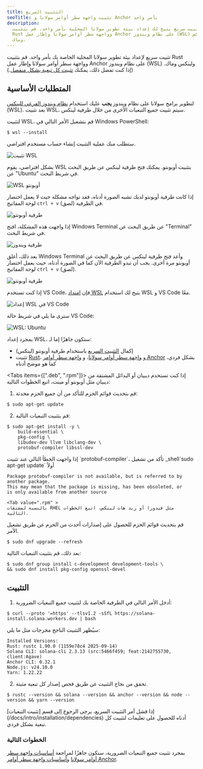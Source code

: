 ```yaml
---
title: التثبيت السريع
seoTitle: تثبيت واجهة سطر أوامر سولانا و Anchor بأمر واحد
description:
  دليل تثبيت سريع يتيح لك إعداد بيئة تطوير سولانا المحلية بأمر واحد. قم بتثبيت
  Rust وواجهة سطر أوامر سولانا وإطار عمل Anchor على نظام ويندوز (WSL) ولينكس
  وماك.
---
```


تثبيت سريع لإعداد بيئة تطوير سولانا المحلية الخاصة بك بأمر واحد. قم بتثبيت Rust
وواجهة سطر أوامر سولانا وإطار عمل Anchor على نظام ويندوز (WSL) ولينكس وماك. (إذا
كنت تفضل ذلك، يمكنك
[تثبيت كل تبعية بشكل منفصل](/docs/intro/installation/dependencies).)

## المتطلبات الأساسية

<Accordions>
<Accordion title="ويندوز">

لتطوير برامج سولانا على نظام ويندوز **يجب** عليك استخدام
[نظام ويندوز الفرعي للينكس](https://learn.microsoft.com/en-us/windows/wsl/install)
(WSL). بعد تثبيت WSL، سيتم تثبيت جميع التبعيات الأخرى من خلال طرفية لينكس.

لتثبيت WSL، قم بتشغيل الأمر التالي في Windows PowerShell:

```terminal
$ wsl --install
```

ستطلب منك عملية التثبيت إنشاء حساب مستخدم افتراضي.

![تثبيت WSL](/assets/docs/intro/installation/wsl-install.png)

بشكل افتراضي، يقوم WSL بتثبيت أوبونتو. يمكنك فتح طرفية لينكس عن طريق البحث عن
"Ubuntu" في شريط البحث.

![WSL أوبونتو](/assets/docs/intro/installation/wsl-ubuntu-search.png)

إذا كانت طرفية أوبونتو لديك تشبه الصورة أدناه، فقد تواجه مشكلة حيث لا يعمل
اختصار لوحة المفاتيح `ctrl + v` (لصق) في الطرفية.

![طرفية أوبونتو](/assets/docs/intro/installation/wsl-ubuntu-terminal-1.png)

إذا واجهت هذه المشكلة، افتح Windows Terminal عن طريق البحث عن "Terminal" في شريط
البحث.

![طرفية ويندوز](/assets/docs/intro/installation/wsl-windows-terminal.png)

بعد ذلك، أغلق Windows Terminal وأعد فتح طرفية لينكس عن طريق البحث عن أوبونتو مرة
أخرى. يجب أن تبدو الطرفية الآن كما في الصورة أدناه، حيث يعمل اختصار لوحة
المفاتيح `ctrl + v` (لصق).

![طرفية أوبونتو](/assets/docs/intro/installation/wsl-ubuntu-terminal-2.png)

إذا كنت تستخدم VS Code، فإن
[امتداد WSL](https://code.visualstudio.com/docs/remote/wsl-tutorial) يتيح لك
استخدام WSL و VS Code معًا.

![إعداد WSL في VS Code](/assets/docs/intro/installation/wsl-vscode.png)

سترى ما يلي في شريط حالة VS Code:

![WSL: Ubuntu](/assets/docs/intro/installation/wsl-vscode-ubuntu.png)

بمجرد إعداد WSL، ستكون جاهزًا إما لـ:

- إكمال [التثبيت السريع](#installation) باستخدام طرفية أوبونتو (لينكس)
- تثبيت [Rust](/docs/intro/installation/dependencies#install-rust)، و
  [واجهة سطر أوامر سولانا](/docs/intro/installation/dependencies#install-solana-cli)،
  و
  [واجهة سطر أوامر Anchor](/docs/intro/installation/dependencies#install-anchor-cli)
  بشكل فردي، كما هو موضح أدناه

</Accordion>
<Accordion title="Linux">

<Tabs items={[".deb", ".rpm"]}>
<Tab value=".deb" >
إذا كنت تستخدم ديبيان أو البدائل المشتقة من ديبيان مثل أوبونتو أو مينت، اتبع الخطوات التالية:

1. قم بتحديث قوائم الحزم للتأكد من أن جميع الحزم محدثة:

```terminal
$ sudo apt-get update
```

2. قم بتثبيت التبعيات التالية:

```terminal
$ sudo apt-get install -y \
    build-essential \
    pkg-config \
    libudev-dev llvm libclang-dev \
    protobuf-compiler libssl-dev
```

<Callout>
إذا واجهت الخطأ التالي عند تثبيت `protobuf-compiler`، تأكد
من تشغيل _shell`sudo apt-get update` أولاً

```
Package protobuf-compiler is not available, but is referred to by another package.
This may mean that the package is missing, has been obsoleted, or
is only available from another source
```

</Callout>

  </Tab>

    <Tab value=".rpm" >
    بالنسبة لمشتقات RHEL مثل فيدورا أو ريد هات لينكس، اتبع الخطوات التالية.

قم بتحديث قوائم الحزم للحصول على إصدارات أحدث من الحزم عن طريق تشغيل الأمر.

```terminal
$ sudo dnf upgrade --refresh
```

بعد ذلك، قم بتثبيت التبعيات التالية:

```terminal
$ sudo dnf group install c-development development-tools \
&& sudo dnf install pkg-config openssl-devel
```

  </Tab>
</Tabs>

</Accordion>
</Accordions>

## التثبيت

1. أدخل الأمر التالي في الطرفية الخاصة بك لتثبيت جميع التبعيات الضرورية:

```terminal
$ curl --proto '=https' --tlsv1.2 -sSfL https://solana-install.solana.workers.dev | bash
```

سيُظهر التثبيت الناجح مخرجات مثل ما يلي:

```
Installed Versions:
Rust: rustc 1.90.0 (1159e78c4 2025-09-14)
Solana CLI: solana-cli 2.3.13 (src:5466f459; feat:2142755730, client:Agave)
Anchor CLI: 0.32.1
Node.js: v24.10.0
Yarn: 1.22.22
```

2. تحقق من نجاح التثبيت عن طريق فحص إصدار كل تبعية مثبتة.

```terminal
$ rustc --version && solana --version && anchor --version && node --version && yarn --version
```

<Callout>
  إذا فشل أمر التثبيت السريع، يرجى الرجوع إلى قسم [تثبيت
  التبعيات](/docs/intro/installation/dependencies) أدناه للحصول على تعليمات
  لتثبيت كل تبعية بشكل فردي.
</Callout>

### الخطوات التالية

بمجرد تثبيت جميع التبعيات الضرورية، ستكون جاهزًا لمراجعة
[أساسيات واجهة سطر أوامر سولانا](/docs/intro/installation/solana-cli-basics)
و[أساسيات واجهة سطر أوامر Anchor](/docs/intro/installation/anchor-cli-basics).
